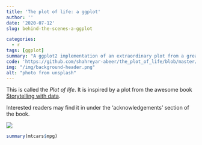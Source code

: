 ```yaml
---
title: 'The plot of life: a ggplot'
author: ''
date: '2020-07-12'
slug: behind-the-scenes-a-ggplot

categories:
  - r
tags: [ggplot]
summary: "A ggplot2 implementation of an extraordinary plot from a great book."
code: 'https://github.com/shahreyar-abeer/the_plot_of_life/blob/master/codes.R'
img: "/img/background-header.png"
alt: "photo from unsplash"
---
```


This is called the *Plot of life*.
It is inspired by a plot from the
awesome book <a href = "http://www.storytellingwithdata.com/" class = "a-body" target = "_blank">Storytelling with data</a>.  

Interested readers may find it in under the 'acknowledgements' section of the book.  



![](/blog/2020-07-12-behind-the-scenes-a-ggplot_files/the-plot-of-life.png){ height=850ox}




```r
summary(mtcars$mpg)
```
